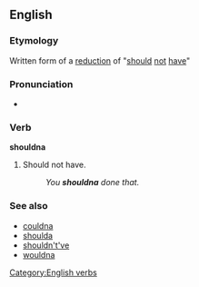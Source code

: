 ==English==

===Etymology===
Written form of a [[w:reduction (linguistics)|reduction]] of "[[should]] [[not]] [[have]]"

===Pronunciation===
* {{IPA|/ˈʃʊdnə/}}

===Verb===
'''shouldna'''

# {{colloquial}} Should not have.
#: ''You '''shouldna''' done that.''

===See also===
* [[couldna]]
* [[shoulda]]
* [[shouldn't've]]
* [[wouldna]]

[[Category:English verbs]]